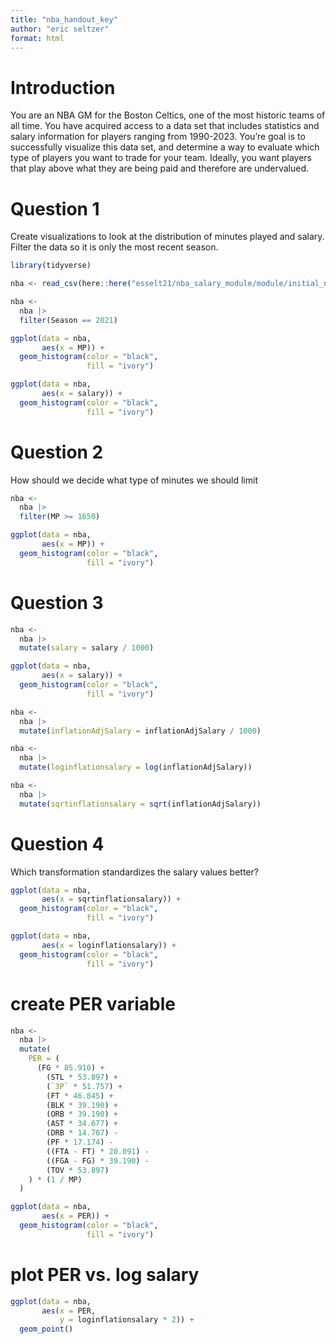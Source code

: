 ```yaml
---
title: "nba_handout_key"
author: "eric seltzer"
format: html
---
```


# Introduction
You are an NBA GM for the Boston Celtics, one of the most historic teams of all time. You have acquired access to a data set that includes statistics and salary information for players ranging from 1990-2023. You're goal is to successfully visualize this data set, and determine a way to evaluate which type of players you want to trade for your team. Ideally, you want players that play above what they are being paid and therefore are undervalued. 

# Question 1
Create visualizations to look at the distribution of minutes played and salary. Filter the data so it is only the most recent season.
```r
library(tidyverse)
```

```r
nba <- read_csv(here::here("esselt21/nba_salary_module/module/initial_nba.csv"))
```

```r
nba <-
  nba |>
  filter(Season == 2021)
```

```r
ggplot(data = nba,
       aes(x = MP)) +
  geom_histogram(color = "black",
                 fill = "ivory")
```

```r
ggplot(data = nba,
       aes(x = salary)) +
  geom_histogram(color = "black",
                 fill = "ivory")
```

# Question 2
How should we decide what type of minutes we should limit
```r
nba <-
  nba |>
  filter(MP >= 1650)
```

```r
ggplot(data = nba,
       aes(x = MP)) +
  geom_histogram(color = "black",
                 fill = "ivory")
```

# Question 3
```r
nba <-
  nba |>
  mutate(salary = salary / 1000)
```

```r
ggplot(data = nba,
       aes(x = salary)) +
  geom_histogram(color = "black",
                 fill = "ivory")
```

```r
nba <-
  nba |>
  mutate(inflationAdjSalary = inflationAdjSalary / 1000)
```

```r
nba <-
  nba |>
  mutate(loginflationsalary = log(inflationAdjSalary))
```

```r
nba <-
  nba |>
  mutate(sqrtinflationsalary = sqrt(inflationAdjSalary))
```

# Question 4
Which transformation standardizes the salary values better?
```r
ggplot(data = nba,
       aes(x = sqrtinflationsalary)) +
  geom_histogram(color = "black",
                 fill = "ivory")

ggplot(data = nba,
       aes(x = loginflationsalary)) +
  geom_histogram(color = "black",
                 fill = "ivory")
```

# create PER variable
```r
nba <-
  nba |>
  mutate(
    PER = (
      (FG * 85.910) +
        (STL * 53.897) +
        (`3P` * 51.757) +
        (FT * 46.845) +
        (BLK * 39.190) +
        (ORB * 39.190) +
        (AST * 34.677) +
        (DRB * 14.707) -
        (PF * 17.174) -
        ((FTA - FT) * 20.091) -
        ((FGA - FG) * 39.190) -
        (TOV * 53.897)
    ) * (1 / MP)
  )
```

```r
ggplot(data = nba,
       aes(x = PER)) +
  geom_histogram(color = "black",
                 fill = "ivory")
```

# plot PER vs. log salary
```r
ggplot(data = nba,
       aes(x = PER,
           y = loginflationsalary * 2)) +
  geom_point()
```

